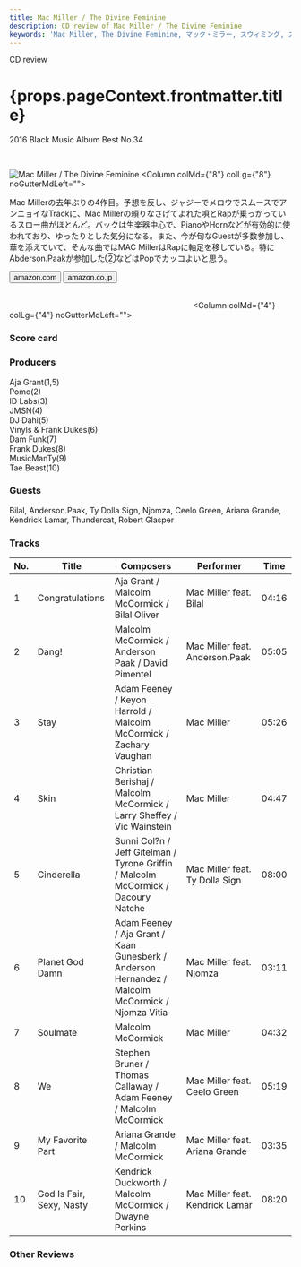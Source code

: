 ```yaml
---
title: Mac Miller / The Divine Feminine
description: CD review of Mac Miller / The Divine Feminine
keywords: 'Mac Miller, The Divine Feminine, マック・ミラー, スウィミング, スイミング'
---
```





<p className="largeP">CD review</p>
<h1 className="h1--no--margin">{props.pageContext.frontmatter.title}</h1>
<p className="largeP"><Link to="/best50/2016/">2016 Black Music Album Best No.34</Link></p>

<br/>
<Row  className="image-card-group">
	<Column colMd={"4"} colLg={"4"} noGutterMdLeft="">
       <ImageCard>

![Mac Miller / The Divine Feminine](../../images/cd/macmiller1L.jpg) 
</ImageCard>
	</Column>
	<Column colMd={"8"} colLg={"8"} noGutterMdLeft="">
	<p>
	Mac Millerの去年ぶりの4作目。予想を反し、ジャジーでメロウでスムースでアンニョイなTrackに、Mac Millerの頼りなさげてよれた唄とRapが乗っかっているスロー曲がほとんど。バックは生楽器中心で、PianoやHornなどが有効的に使われており、ゆったりとした気分になる。また、今が旬なGuestが多数参加し、華を添えていて、そんな曲ではMAC MillerはRapに軸足を移している。特にAbderson.Paakが参加した②などはPopでカッコよいと思う。
	</p>
	<div>
	  <Button href="https://amzn.to/3hMdZWU" kind="primary" size="small" renderIcon={ArrowUpRight24}>
      amazon.com
    </Button>
    <Button href="https://amzn.to/2Gcjpwv" kind="secondary" size="small" renderIcon={ArrowUpRight24}>
      amazon.co.jp
    </Button>
	</div>
	<a href="https://geo.music.apple.com/jp/album/the-divine-feminine/1137965822?mt=1&app=music&ls=1&at=11lcug" style="display:inline-block;overflow:hidden;background:url(https://linkmaker.itunes.apple.com/ja-jp/lockup.svg?releaseDate=2016-09-16&kind=album&bubble=apple_music&style=mono-black) no-repeat;width:180px;height:45px;"></a>
	<a href="https://geo.music.apple.com/jp/album/the-divine-feminine/1137965822?app=itunes&at=11lcug" style="display:inline-block;overflow:hidden;background:url(https://linkmaker.itunes.apple.com/ja-jp/badge-lrg.svg?releaseDate=2016-09-16T00:00:00Z&kind=album&bubble=itunes_music) no-repeat;width:140px;height:45px;"></a>
	</Column>
</Row>
<Row >
	<Column colMd={"4"} colLg={"4"} noGutterMdLeft="">
<div>
  <h3>Score card</h3>
	<SliderJS1 value="3" />
  <SliderJS2 value="1" />
	<SliderJS3 value="1" />
  <SliderJS4 value="9" />
</div>
</Column>
<Column colMd={"8"} colLg={"8"} noGutterMdLeft="">
<div>
<h3>Producers</h3>
<p>
Aja Grant(1,5)
<br/>Pomo(2)
<br/>ID Labs(3)
<br/>JMSN(4)
<br/>DJ Dahi(5)
<br/>Vinyls & Frank Dukes(6)
<br/>Dam Funk(7)
<br/>Frank Dukes(8)
<br/>MusicManTy(9)
<br/>Tae Beast(10)
</p>
<h3>Guests</h3>
<p>
Bilal, Anderson.Paak, Ty Dolla Sign, Njomza, Ceelo Green, Ariana Grande, Kendrick Lamar, Thundercat, Robert Glasper
</p>
</div>
</Column>
</Row>

<h3>Tracks</h3>

| No. |	 Title                   |	 Composers                                                                                      |	 Performer                      |	 Time	|
| --- |	------------------------ | ------------------------------------------------------------------------------------------------ | ------------------------------- | ----- |
|	1	  |	Congratulations          | Aja Grant / Malcolm McCormick / Bilal Oliver                                                    	|	Mac Miller feat. Bilal         	|	04:16 |
|	2	  |	Dang!                    | Malcolm McCormick / Anderson Paak / David Pimentel                                              	|	Mac Miller feat. Anderson.Paak 	|	05:05 |
|	3	  |	Stay                     | Adam Feeney / Keyon Harrold / Malcolm McCormick / Zachary Vaughan                               	|	Mac Miller                     	|	05:26 |
|	4	  |	Skin                     | Christian Berishaj / Malcolm McCormick / Larry Sheffey / Vic Wainstein                          	|	Mac Miller                     	|	04:47 |
|	5	  |	Cinderella               | Sunni Col?n / Jeff Gitelman / Tyrone Griffin / Malcolm McCormick / Dacoury Natche               	|	Mac Miller feat. Ty Dolla Sign 	|	08:00 |
|	6	  |	Planet God Damn          | Adam Feeney / Aja Grant / Kaan Gunesberk / Anderson Hernandez / Malcolm McCormick / Njomza Vitia	|	Mac Miller feat. Njomza        	|	03:11 |
|	7	  |	Soulmate                 | Malcolm McCormick                                                                               	|	Mac Miller                     	|	04:32 |
|	8	  |	We                       | Stephen Bruner / Thomas Callaway / Adam Feeney / Malcolm McCormick                              	|	Mac Miller feat. Ceelo Green   	|	05:19 |
|	9	  |	My Favorite Part         | Ariana Grande / Malcolm McCormick                                                               	|	Mac Miller feat. Ariana Grande 	|	03:35 |
|	10	|	God Is Fair, Sexy, Nasty | Kendrick Duckworth / Malcolm McCormick / Dwayne Perkins                                         	|	Mac Miller feat. Kendrick Lamar	|	08:20 |

<h3>Other Reviews</h3>

<Row>
<Column colMd={3} colLg={3} noGutterMdLeft>
<Review1 />
</Column>
<Column colMd={3} colLg={3} noGutterMdLeft>
<Review2 />
</Column>
</Row>